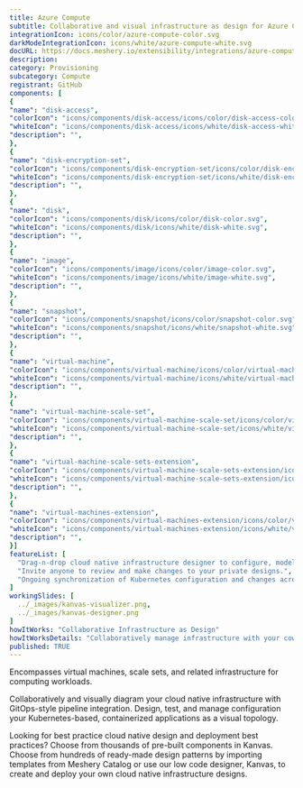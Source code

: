 ```yaml
---
title: Azure Compute
subtitle: Collaborative and visual infrastructure as design for Azure Compute
integrationIcon: icons/color/azure-compute-color.svg
darkModeIntegrationIcon: icons/white/azure-compute-white.svg
docURL: https://docs.meshery.io/extensibility/integrations/azure-compute
description: 
category: Provisioning
subcategory: Compute
registrant: GitHub
components: [
{
"name": "disk-access",
"colorIcon": "icons/components/disk-access/icons/color/disk-access-color.svg",
"whiteIcon": "icons/components/disk-access/icons/white/disk-access-white.svg",
"description": "",
},
{
"name": "disk-encryption-set",
"colorIcon": "icons/components/disk-encryption-set/icons/color/disk-encryption-set-color.svg",
"whiteIcon": "icons/components/disk-encryption-set/icons/white/disk-encryption-set-white.svg",
"description": "",
},
{
"name": "disk",
"colorIcon": "icons/components/disk/icons/color/disk-color.svg",
"whiteIcon": "icons/components/disk/icons/white/disk-white.svg",
"description": "",
},
{
"name": "image",
"colorIcon": "icons/components/image/icons/color/image-color.svg",
"whiteIcon": "icons/components/image/icons/white/image-white.svg",
"description": "",
},
{
"name": "snapshot",
"colorIcon": "icons/components/snapshot/icons/color/snapshot-color.svg",
"whiteIcon": "icons/components/snapshot/icons/white/snapshot-white.svg",
"description": "",
},
{
"name": "virtual-machine",
"colorIcon": "icons/components/virtual-machine/icons/color/virtual-machine-color.svg",
"whiteIcon": "icons/components/virtual-machine/icons/white/virtual-machine-white.svg",
"description": "",
},
{
"name": "virtual-machine-scale-set",
"colorIcon": "icons/components/virtual-machine-scale-set/icons/color/virtual-machine-scale-set-color.svg",
"whiteIcon": "icons/components/virtual-machine-scale-set/icons/white/virtual-machine-scale-set-white.svg",
"description": "",
},
{
"name": "virtual-machine-scale-sets-extension",
"colorIcon": "icons/components/virtual-machine-scale-sets-extension/icons/color/virtual-machine-scale-sets-extension-color.svg",
"whiteIcon": "icons/components/virtual-machine-scale-sets-extension/icons/white/virtual-machine-scale-sets-extension-white.svg",
"description": "",
},
{
"name": "virtual-machines-extension",
"colorIcon": "icons/components/virtual-machines-extension/icons/color/virtual-machines-extension-color.svg",
"whiteIcon": "icons/components/virtual-machines-extension/icons/white/virtual-machines-extension-white.svg",
"description": "",
}]
featureList: [
  "Drag-n-drop cloud native infrastructure designer to configure, model, and deploy your workloads.",
  "Invite anyone to review and make changes to your private designs.",
  "Ongoing synchronization of Kubernetes configuration and changes across any number of clusters."
]
workingSlides: [
  ../_images/kanvas-visualizer.png,
  ../_images/kanvas-designer.png
]
howItWorks: "Collaborative Infrastructure as Design"
howItWorksDetails: "Collaboratively manage infrastructure with your coworkers synchronously sharing the same designs."
published: TRUE
---
```

<p>
Encompasses virtual machines, scale sets, and related infrastructure for computing workloads.
</p>
<p>
    Collaboratively and visually diagram your cloud native infrastructure with GitOps-style pipeline integration. Design, test, and manage configuration your Kubernetes-based, containerized applications as a visual topology.
</p>
<p>
    Looking for best practice cloud native design and deployment best practices? Choose from thousands of pre-built components in Kanvas. Choose from hundreds of ready-made design patterns by importing templates from Meshery Catalog or use our low code designer, Kanvas, to create and deploy your own cloud native infrastructure designs.
</p>
